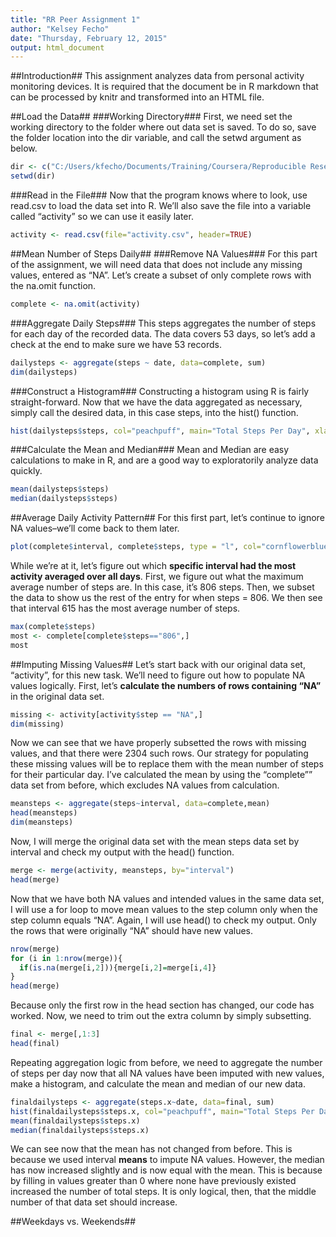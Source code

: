 ```yaml
---
title: "RR Peer Assignment 1"
author: "Kelsey Fecho"
date: "Thursday, February 12, 2015"
output: html_document
---
```

##Introduction##
This assignment analyzes data from personal activity monitoring devices. It is required that the document be in R markdown that can be processed by knitr and transformed into an HTML file.

##Load the Data##
###Working Directory###
First, we need set the working directory to the folder where out data set is saved. To do so, save the folder location into the dir variable, and call the setwd argument as below. 
```r
dir <- c("C:/Users/kfecho/Documents/Training/Coursera/Reproducible Research")
setwd(dir)
```

###Read in the File###
Now that the program knows where to look, use read.csv to load the data set into R. We'll also save the file into a variable called "activity" so we can use it easily later.
```r
activity <- read.csv(file="activity.csv", header=TRUE)
```

##Mean Number of Steps Daily##
###Remove NA Values###
For this part of the assignment, we will need data that does not include any missing values, entered as "NA". Let's create a subset of only complete rows with the na.omit function.
```r
complete <- na.omit(activity)
```

###Aggregate Daily Steps###
This steps aggregates the number of steps for each day of the recorded data. The data covers 53 days, so let's add a check at the end to make sure we have 53 records.
```r
dailysteps <- aggregate(steps ~ date, data=complete, sum)
dim(dailysteps)
```

###Construct a Histogram###
Constructing a histogram using R is fairly straight-forward. Now that we have the data aggregated as necessary, simply call the desired data, in this case steps, into the hist() function.
```r
hist(dailysteps$steps, col="peachpuff", main="Total Steps Per Day", xlab="# of Steps", ylab="# of Days")
```

###Calculate the Mean and Median###
Mean and Median are easy calculations to make in R, and are a good way to exploratorily analyze data quickly.
```r
mean(dailysteps$steps)
median(dailysteps$steps)
```

##Average Daily Activity Pattern##
For this first part, let's continue to ignore NA values--we'll come back to them later.

```r
plot(complete$interval, complete$steps, type = "l", col="cornflowerblue", main = "Average Daily Activity Pattern", xlab="Intervals", ylab="Steps")
```

While we're at it, let's figure out which **specific interval had the most activity averaged over all days**. First, we figure out what the maximum average number of steps are. In this case, it's 806 steps. Then, we subset the data to show us the rest of the entry for when steps = 806. We then see that interval 615 has the most average number of steps.

```r
max(complete$steps)
most <- complete[complete$steps=="806",]
most
```

##Imputing Missing Values##
Let's start back with our original data set, "activity", for this new task. We'll need to figure out how to populate NA values logically. First, let's **calculate the numbers of rows containing "NA"** in the original data set.
```r
missing <- activity[activity$step == "NA",]
dim(missing)
```
Now we can see that we have properly subsetted the rows with missing values, and that there were 2304 such rows. Our strategy for populating these missing values will be to replace them with the mean number of steps for their particular day. I've calculated the mean by using the "complete"" data set from before, which excludes NA values from calculation.
```r
meansteps <- aggregate(steps~interval, data=complete,mean)
head(meansteps)
dim(meansteps)
```

Now, I will merge the original data set with the mean steps data set by interval and check my output with the head() function.

```r
merge <- merge(activity, meansteps, by="interval")
head(merge)
```

Now that we have both NA values and intended values in the same data set, I will use a for loop to move mean values to the step column only when the step column equals "NA". Again, I will use head() to check my output. Only the rows that were originally "NA" should have new values.

```r
nrow(merge)
for (i in 1:nrow(merge)){
  if(is.na(merge[i,2])){merge[i,2]=merge[i,4]}
}
head(merge)
```
Because only the first row in the head section has changed, our code has worked. Now, we need to trim out the extra column by simply subsetting.

```r
final <- merge[,1:3]
head(final)
```

Repeating aggregation logic from before, we need to aggregate the number of steps per day now that all NA values have been imputed with new values, make a histogram, and calculate the mean and median of our new data.
```r
finaldailysteps <- aggregate(steps.x~date, data=final, sum)
hist(finaldailysteps$steps.x, col="peachpuff", main="Total Steps Per Day", xlab="# of Steps", ylab="# of Days")
mean(finaldailysteps$steps.x)
median(finaldailysteps$steps.x)
```
We can see now that the mean has not changed from before. This is because we used interval **means** to impute NA values. However, the median has now increased slightly and is now equal with the mean. This is because by filling in values greater than 0 where none have previously existed increased the number of total steps. It is only logical, then, that the middle number of that data set should increase.

##Weekdays vs. Weekends##
